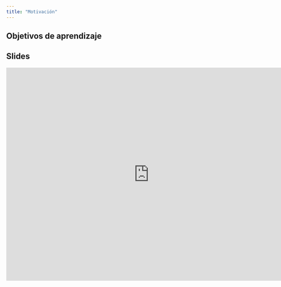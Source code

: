 ```yaml
---
title: "Motivación"
---
```


## Objetivos de aprendizaje



## Slides

<iframe src="https://docs.google.com/presentation/d/198w0fFnYWD-8x5N61cnXCjQd5GLJNA7G0fAgiyMyFD4/embed?start=false&loop=false&delayms=3000" frameborder="0" width="760" height="569" allowfullscreen="true" mozallowfullscreen="true" webkitallowfullscreen="true"></iframe>


